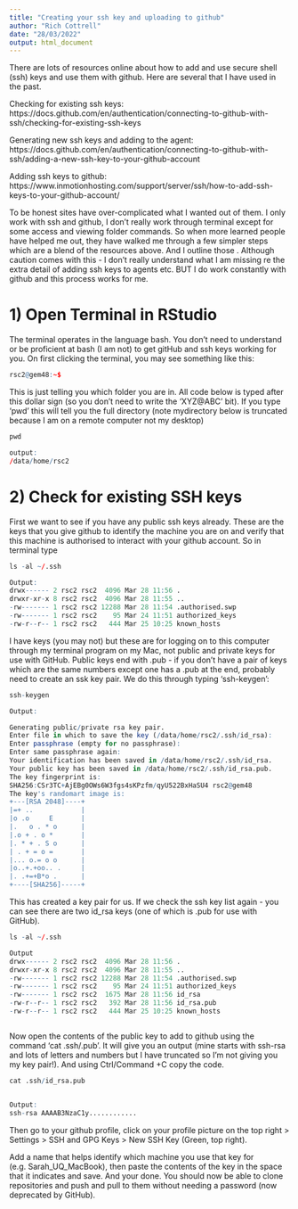 ```yaml
---
title: "Creating your ssh key and uploading to github"
author: "Rich Cottrell"
date: "28/03/2022"
output: html_document
---
```


There are lots of resources online about how to add and use secure shell (ssh) keys and use them with github. Here are several that I have used in the past. 

Checking for existing ssh keys: https://docs.github.com/en/authentication/connecting-to-github-with-ssh/checking-for-existing-ssh-keys 

Generating new ssh keys and adding to the agent: https://docs.github.com/en/authentication/connecting-to-github-with-ssh/adding-a-new-ssh-key-to-your-github-account 

Adding ssh keys to github: https://www.inmotionhosting.com/support/server/ssh/how-to-add-ssh-keys-to-your-github-account/


To be honest sites have over-complicated what I wanted out of them. I only work with ssh and github, I don't really work through terminal except for some access and viewing folder commands. So when more learned people have helped me out, they have walked me through a few simpler steps which are a blend of the resources above. And I outline those . Although caution comes with this - I don't really understand what I am missing re the extra detail of adding ssh keys to agents etc. BUT I do work constantly with github and this process works for me.



# 1) Open Terminal in RStudio

The terminal operates in the language bash. You don't need to understand or be proficient at bash (I am not) to get gitHub and ssh keys working for you. On first clicking the terminal, you may see something like this:

```r
rsc2@gem48:~$ 
```

This is just telling you which folder you are in. All code below is typed after this dollar sign (so you don't need to write the 'XYZ@ABC' bit). If you type 'pwd' this will tell you the full directory (note mydirectory below is truncated because I am on a remote computer not my desktop)

```r
pwd

output:
/data/home/rsc2
```

# 2) Check for existing SSH keys 


First we want to see if you have any public ssh keys already. These are the keys that you give github to identify the machine you are on and verify that this machine is authorised to interact with your github account. So in terminal type

```r

ls -al ~/.ssh

Output:
drwx------ 2 rsc2 rsc2  4096 Mar 28 11:56 .
drwxr-xr-x 8 rsc2 rsc2  4096 Mar 28 11:55 ..
-rw------- 1 rsc2 rsc2 12288 Mar 28 11:54 .authorised.swp
-rw------- 1 rsc2 rsc2    95 Mar 24 11:51 authorized_keys
-rw-r--r-- 1 rsc2 rsc2   444 Mar 25 10:25 known_hosts


```

I have keys (you may not) but these are for logging on to this computer through my terminal program on my Mac, not public and private keys for use with GitHub. Public keys end with .pub - if you don't have a pair of keys which are the same numbers except one has a .pub at the end, probably need to create an ssk key pair. We do this through typing 'ssh-keygen':

```r
ssh-keygen

Output:

Generating public/private rsa key pair.
Enter file in which to save the key (/data/home/rsc2/.ssh/id_rsa): 
Enter passphrase (empty for no passphrase): 
Enter same passphrase again: 
Your identification has been saved in /data/home/rsc2/.ssh/id_rsa.
Your public key has been saved in /data/home/rsc2/.ssh/id_rsa.pub.
The key fingerprint is:
SHA256:CSr3TC+AjEBg0OWs6W3fgs4sKPzfm/qyU522BxHaSU4 rsc2@gem48
The key's randomart image is:
+---[RSA 2048]----+
|=+ ..            |
|o .o     E       |
|.   o . * o      |
|.o + . o *       |
|. * + . S o      |
| . + = o =       |
|... o.= o o      |
|o..+.+oo.. .     |
|. .+=+B*o .      |
+----[SHA256]-----+
```

This has created a key pair for us. If we check the ssh key list again - you can see there are two id_rsa keys (one of which is .pub for use with GitHub).

```r
ls -al ~/.ssh

Output
drwx------ 2 rsc2 rsc2  4096 Mar 28 11:56 .
drwxr-xr-x 8 rsc2 rsc2  4096 Mar 28 11:55 ..
-rw------- 1 rsc2 rsc2 12288 Mar 28 11:54 .authorised.swp
-rw------- 1 rsc2 rsc2    95 Mar 24 11:51 authorized_keys
-rw------- 1 rsc2 rsc2  1675 Mar 28 11:56 id_rsa
-rw-r--r-- 1 rsc2 rsc2   392 Mar 28 11:56 id_rsa.pub
-rw-r--r-- 1 rsc2 rsc2   444 Mar 25 10:25 known_hosts



```

Now open the contents of the public key to add to github using the command 'cat .ssh/<your_key_name>.pub'. It will give you an output (mine starts with ssh-rsa and lots of letters and numbers but I have truncated so I'm not giving you my key pair!).  And using Ctrl/Command +C copy the code. 

```r
cat .ssh/id_rsa.pub


Output: 
ssh-rsa AAAAB3NzaC1y............

```


Then go to your github profile, click on your profile picture on the top right > Settings > SSH and GPG Keys > New SSH Key (Green, top right). 

Add a name that helps identify which machine you use that key for (e.g. Sarah_UQ_MacBook), then paste the contents of the key in the space that it indicates and save. And your done. You should now be able to clone repositories and push and pull to them without needing a password (now deprecated by GitHub).


